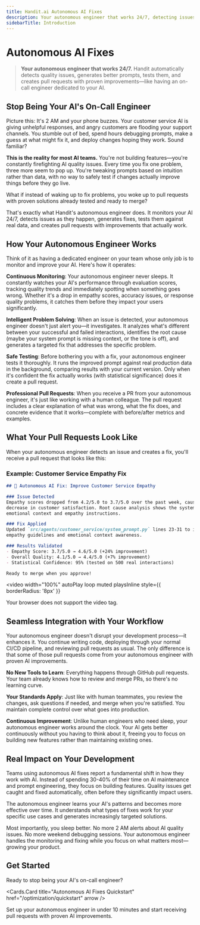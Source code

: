 ```yaml
---
title: Handit.ai Autonomous AI Fixes
description: Your autonomous engineer that works 24/7, detecting issues, creating fixes, and shipping pull requests automatically.
sidebarTitle: Introduction
---
```



# Autonomous AI Fixes

> **Your autonomous engineer that works 24/7.** Handit automatically detects quality issues, generates better prompts, tests them, and creates pull requests with proven improvements—like having an on-call engineer dedicated to your AI.

## Stop Being Your AI's On-Call Engineer

Picture this: It's 2 AM and your phone buzzes. Your customer service AI is giving unhelpful responses, and angry customers are flooding your support channels. You stumble out of bed, spend hours debugging prompts, make a guess at what might fix it, and deploy changes hoping they work. Sound familiar?

**This is the reality for most AI teams.** You're not building features—you're constantly firefighting AI quality issues. Every time you fix one problem, three more seem to pop up. You're tweaking prompts based on intuition rather than data, with no way to safely test if changes actually improve things before they go live.

What if instead of waking up to fix problems, you woke up to pull requests with proven solutions already tested and ready to merge?

<Callout type="info">
  That's exactly what Handit's autonomous engineer does. It monitors your AI 24/7, detects issues as they happen, generates fixes, tests them against real data, and creates pull requests with improvements that actually work.
</Callout>

## How Your Autonomous Engineer Works

Think of it as having a dedicated engineer on your team whose only job is to monitor and improve your AI. Here's how it operates:

**Continuous Monitoring**: Your autonomous engineer never sleeps. It constantly watches your AI's performance through evaluation scores, tracking quality trends and immediately spotting when something goes wrong. Whether it's a drop in empathy scores, accuracy issues, or response quality problems, it catches them before they impact your users significantly.

**Intelligent Problem Solving**: When an issue is detected, your autonomous engineer doesn't just alert you—it investigates. It analyzes what's different between your successful and failed interactions, identifies the root cause (maybe your system prompt is missing context, or the tone is off), and generates a targeted fix that addresses the specific problem.

**Safe Testing**: Before bothering you with a fix, your autonomous engineer tests it thoroughly. It runs the improved prompt against real production data in the background, comparing results with your current version. Only when it's confident the fix actually works (with statistical significance) does it create a pull request.

**Professional Pull Requests**: When you receive a PR from your autonomous engineer, it's just like working with a human colleague. The pull request includes a clear explanation of what was wrong, what the fix does, and concrete evidence that it works—complete with before/after metrics and examples.

## What Your Pull Requests Look Like

When your autonomous engineer detects an issue and creates a fix, you'll receive a pull request that looks like this:

### Example: Customer Service Empathy Fix

```markdown
## 🤖 Autonomous AI Fix: Improve Customer Service Empathy

### Issue Detected
Empathy scores dropped from 4.2/5.0 to 3.7/5.0 over the past week, causing a 15% 
decrease in customer satisfaction. Root cause analysis shows the system prompt lacks 
emotional context and empathy instructions.

### Fix Applied
Updated `src/agents/customer_service/system_prompt.py` lines 23-31 to include 
empathy guidelines and emotional context awareness.

### Results Validated
- Empathy Score: 3.7/5.0 → 4.6/5.0 (+24% improvement)
- Overall Quality: 4.1/5.0 → 4.4/5.0 (+7% improvement)
- Statistical Confidence: 95% (tested on 500 real interactions)

Ready to merge when you approve!
```

<video 
  width="100%" 
  autoPlay 
  loop 
  muted 
  playsInline
  style={{ borderRadius: '8px' }}
>
  <source src="/assets/quickstart/pr-review.mp4" type="video/mp4" />
  Your browser does not support the video tag.
</video>

## Seamless Integration with Your Workflow

Your autonomous engineer doesn't disrupt your development process—it enhances it. You continue writing code, deploying through your normal CI/CD pipeline, and reviewing pull requests as usual. The only difference is that some of those pull requests come from your autonomous engineer with proven AI improvements.

**No New Tools to Learn**: Everything happens through GitHub pull requests. Your team already knows how to review and merge PRs, so there's no learning curve.

**Your Standards Apply**: Just like with human teammates, you review the changes, ask questions if needed, and merge when you're satisfied. You maintain complete control over what goes into production.

**Continuous Improvement**: Unlike human engineers who need sleep, your autonomous engineer works around the clock. Your AI gets better continuously without you having to think about it, freeing you to focus on building new features rather than maintaining existing ones.

## Real Impact on Your Development

Teams using autonomous AI fixes report a fundamental shift in how they work with AI. Instead of spending 30-40% of their time on AI maintenance and prompt engineering, they focus on building features. Quality issues get caught and fixed automatically, often before they significantly impact users.

The autonomous engineer learns your AI's patterns and becomes more effective over time. It understands what types of fixes work for your specific use cases and generates increasingly targeted solutions.

Most importantly, you sleep better. No more 2 AM alerts about AI quality issues. No more weekend debugging sessions. Your autonomous engineer handles the monitoring and fixing while you focus on what matters most—growing your product.

## Get Started

Ready to stop being your AI's on-call engineer?

<Cards.Card title="Autonomous AI Fixes Quickstart" href="/optimization/quickstart" arrow />

Set up your autonomous engineer in under 10 minutes and start receiving pull requests with proven AI improvements.